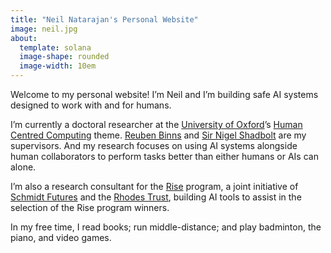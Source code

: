 ```yaml
---
title: "Neil Natarajan's Personal Website"
image: neil.jpg
about:
  template: solana
  image-shape: rounded
  image-width: 10em
---
```


Welcome to my personal website! I'm Neil and I'm building safe AI systems designed to work with and for humans. 

I'm currently a doctoral researcher at the [University of Oxford](https://www.ox.ac.uk/)'s [Human Centred Computing](https://hcc.cs.ox.ac.uk/) theme. [Reuben Binns](https://www.reubenbinns.com/) and [Sir Nigel Shadbolt](https://en.wikipedia.org/wiki/Nigel_Shadbolt) are my supervisors. And my research focuses on using AI systems alongside human collaborators to perform tasks better than either humans or AIs can alone.

I'm also a research consultant for the [Rise](https://www.risefortheworld.org/) program, a joint initiative of [Schmidt Futures](https://www.schmidtfutures.com/) and the [Rhodes Trust](https://www.rhodeshouse.ox.ac.uk/), building AI tools to assist in the selection of the Rise program winners.

In my free time, I read books; run middle-distance; and play badminton, the piano, and video games.



```{=html}
<link rel="stylesheet" href="/_extensions/academicons-1.9.2/css/academicons.min.css"/>

<div style="margin:0 auto;">

<a class="btn btn-outline-dark", href="https://www.linkedin.com/in/neil-natarajan99/" target="_blank" rel="noopener noreferrer">
    <i class="bi bi-linkedin" role='img' aria-label='LinkedIn'></i>
</a>

<a class="btn btn-outline-dark", href="mailto:neilenatarajan@gmail.com" target="_blank" rel="noopener noreferrer">
    <i class="ai bi-envelope" role='img' aria-label='email'></i>
</a>

<a class="btn btn-outline-dark", href="https://twitter.com/natarajanneil" target="_blank" rel="noopener noreferrer">
    <i class="bi bi-twitter" role='img' aria-label='Twitter'></i>
</a>

<a class="btn btn-outline-dark", href="assets/cv.pdf" target="_blank" rel="noopener noreferrer">
    <i class="ai ai-cv-square" role='img' aria-label='CV'></i>
</a>
</div>
```